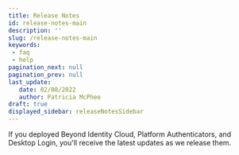 ```yaml
---
title: Release Notes
id: release-notes-main
description: ''
slug: /release-notes-main
keywords: 
 - faq
 - help
pagination_next: null
pagination_prev: null
last_update: 
   date: 02/08/2022
   author: Patricia McPhee
draft: true
displayed_sidebar: releaseNotesSidebar
---
```


If you deployed Beyond Identity Cloud, Platform Authenticators, and Desktop Login, you'll receive the latest updates as we release them.


<ReleaseNotesTimeline />


<!-- Use a component to show an itemized list of updates, fixes, and what's been added. Use on this page and on the welcome.mdx page. -->


<DocCardList />